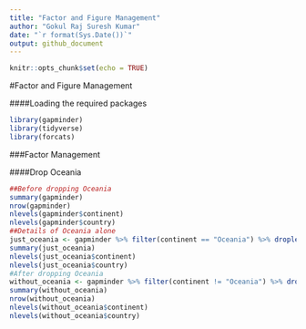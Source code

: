 ```yaml
---
title: "Factor and Figure Management"
author: "Gokul Raj Suresh Kumar"
date: "`r format(Sys.Date())`"
output: github_document
---
```


```r
knitr::opts_chunk$set(echo = TRUE)
```

#Factor and Figure Management

####Loading the required packages

```r
library(gapminder)
library(tidyverse)
library(forcats)
```

###Factor Management

####Drop Oceania

```r
##Before dropping Oceania
summary(gapminder)
nrow(gapminder)
nlevels(gapminder$continent)
nlevels(gapminder$country)
##Details of Oceania alone
just_oceania <- gapminder %>% filter(continent == "Oceania") %>% droplevels()
summary(just_oceania)
nlevels(just_oceania$continent)
nlevels(just_oceania$country)
#After dropping Oceania
without_oceania <- gapminder %>% filter(continent != "Oceania") %>% droplevels()
summary(without_oceania)
nrow(without_oceania)
nlevels(without_oceania$continent)
nlevels(without_oceania$country)
```

